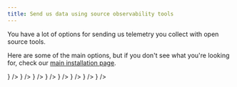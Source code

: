 ```yaml
---
title: Send us data using source observability tools
---
```











You have a lot of options for sending us telemetry you collect with open source tools.

Here are some of the main options, but if you don't see what you're looking for, check our [main installation page](/docs/using-new-relic/welcome-new-relic/get-started/get-started-full-stack-observability).

<TechTileGrid>
  <TechTile
  name="Dropwizard"
  to="/docs/open-source-observability/open-source-telemetry-integrations/dropwizard/dropwizard-reporter"
  icon={<img variant="TechTile" src={dropwizardlogo} alt="Dropwizard"/>}
  />
  <TechTile
  name="Elixir"
  to="/docs/open-source-observability/open-source-telemetry-integrations/elixir/elixir-open-source-agent"
  icon={<img variant="TechTile" src={elixirlogo} alt="Elixir"/>}
  />
  <TechTile
  name="Grafana"
  to="/docs/open-source-observability/grafana-integrations/get-started/grafana-support-prometheus-promql"
  icon={<img variant="TechTile" src={grafanalogo} alt="Grafana"/>}
  />
  <TechTile
  name="Kamon"
  to="/docs/integrations/open-source-telemetry-integrations/kamon/kamon-reporter"
  icon={<img variant="TechTile" src={kamonlogo} alt="Kamon"/>}
  />
  <TechTile
  name="Micrometer"
  to="/docs/open-source-observability/open-source-telemetry-integrations/micrometer/micrometer-metrics-registry"
  icon={<img variant="TechTile" src={micrometerlogo} alt="Micrometer"/>}
  />
  <TechTile
  name="OpenTelemetry"
  to="/docs/integrations/open-source-telemetry-integrations/opentelemetry/opentelemetry-quick-start"
  icon={<img variant="TechTile" src={opentelemetrylogo} alt="OpenTelemetry"/>}
  />
  <TechTile
  name="Prometheus"
  to="/docs/infrastructure/prometheus-integrations/get-started/send-prometheus-metric-data-new-relic"
  icon={<img variant="TechTile" src={prometheuslogo} alt="Prometheus"/>}
  />
  <TechTile
  name="Roku"
  to="/docs/open-source-observability/open-source-telemetry-integrations/roku/roku-open-source-video-agent"
  icon={<img variant="TechTile" src={rokulogo} alt="Roku"/>}
  />
</TechTileGrid>

